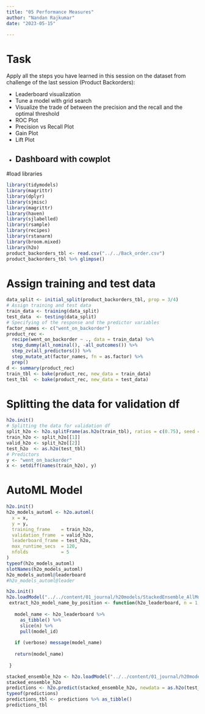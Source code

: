 ```yaml
---
title: "05 Performance Measures"
author: "Nandan Rajkumar"
date: "2023-05-15"

---
```

# Task

Apply all the steps you have learned in this session on the dataset from challenge of the last session (Product Backorders):

* Leaderboard visualization
* Tune a model with grid search
* Visualize the trade of between the precision and the recall and the optimal threshold
* ROC Plot
* Precision vs Recall Plot
* Gain Plot
* Lift Plot
* Dashboard with cowplot
---

#load libraries
```r
library(tidymodels)
library(magrittr)
library(dplyr)
library(sjmisc)
library(magrittr)
library(haven)
library(sjlabelled)
library(rsample)
library(recipes)
library(rstanarm)
library(broom.mixed)
library(h2o)
product_backorders_tbl <- read.csv("../../Back_order.csv")
product_backorders_tbl %>% glimpse()
```

# Assign training and test data
```r
data_split <- initial_split(product_backorders_tbl, prop = 3/4)
# Assign training and test data
train_data <- training(data_split)
test_data  <- testing(data_split)
# Specifying of the response and the predictor variables
factor_names <- c("went_on_backorder")
product_rec <- 
  recipe(went_on_backorder ~ ., data = train_data) %>%  
  step_dummy(all_nominal(), -all_outcomes()) %>% 
  step_zv(all_predictors()) %>% 
  step_mutate_at(factor_names, fn = as.factor) %>%
  prep()
d <- summary(product_rec)
train_tbl <- bake(product_rec, new_data = train_data)
test_tbl  <- bake(product_rec, new_data = test_data)
```

# Splitting the data for validation df
```r
h2o.init()
# Splitting the data for validation df
split_h2o <- h2o.splitFrame(as.h2o(train_tbl), ratios = c(0.75), seed = 1234)
train_h2o <- split_h2o[[1]]
valid_h2o <- split_h2o[[2]]
test_h2o  <- as.h2o(test_tbl)
# Predictors
y <- "went_on_backorder"
x <- setdiff(names(train_h2o), y)
```

# AutoML Model
```r
h2o.init()
h2o_models_automl <- h2o.automl(
  x = x,
  y = y,
  training_frame    = train_h2o,
  validation_frame  = valid_h2o,
  leaderboard_frame = test_h2o,
  max_runtime_secs  = 120,
  nfolds            = 5 
)
typeof(h2o_models_automl)
slotNames(h2o_models_automl)
h2o_models_automl@leaderboard 
#h2o_models_automl@leader
```


```r
h2o.init()
h2o.loadModel("../../content/01_journal/h20models/StackedEnsemble_AllModels_3_AutoML_2_20230517_140427")
 extract_h2o_model_name_by_position <- function(h2o_leaderboard, n = 1, verbose = T) {
   
   model_name <- h2o_leaderboard %>%
     as_tibble() %>%
     slice(n) %>%
     pull(model_id)
   
   if (verbose) message(model_name)
   
   return(model_name)
   
 }
```


```r
stacked_ensemble_h2o <- h2o.loadModel("../../content/01_journal/h20models/StackedEnsemble_AllModels_3_AutoML_2_20230517_140427")
stacked_ensemble_h2o
predictions <- h2o.predict(stacked_ensemble_h2o, newdata = as.h2o(test_tbl))
typeof(predictions)
predictions_tbl <- predictions %>% as_tibble()
predictions_tbl
```